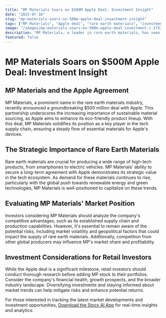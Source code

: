 ```yaml
---
title: "MP Materials Soars on $500M Apple Deal: Investment Insight"
date: "2025-07-16"
slug: "mp-materials-soars-on-500m-apple-deal-investment-insight"
tags: ["MP Materials", "Apple deal", "rare earth materials", "investment insights", "stock market news"]
image: "/images/mp-materials-soars-on-500m-apple-deal-investment-i-1752692435580.png"
description: "MP Materials, a leader in rare earth materials, has seen its stock surge following a lucrative $500 million agreement with tech giant Apple. This deal highlights MP Materials' pivotal role in the sustainable tech supply chain, particularly in Apple's push for environmentally-friendly products. As demand for rare earth materials grows, driven by the tech and renewable energy sectors, MP Materials stands to benefit significantly. However, potential investors should weigh the company's growth prospects against market volatility and competition. Discover whether MP stock is a worthy addition to your portfolio."
featured: false
---
```


# MP Materials Soars on $500M Apple Deal: Investment Insight

## MP Materials and the Apple Agreement

MP Materials, a prominent name in the rare earth materials industry, recently announced a groundbreaking $500 million deal with Apple. This partnership underscores the increasing importance of sustainable material sourcing, as Apple aims to enhance its eco-friendly product lineup. With this deal, MP Materials solidifies its position as a key player in the tech supply chain, ensuring a steady flow of essential materials for Apple's devices.

## The Strategic Importance of Rare Earth Materials

Rare earth materials are crucial for producing a wide range of high-tech products, from smartphones to electric vehicles. MP Materials' ability to secure a long-term agreement with Apple demonstrates its strategic value in the tech ecosystem. As demand for these materials continues to rise, particularly with the global push towards renewable energy and green technologies, MP Materials is well-positioned to capitalize on these trends.

## Evaluating MP Materials' Market Position

Investors considering MP Materials should analyze the company's competitive advantages, such as its established supply chain and production capabilities. However, it's essential to remain aware of the potential risks, including market volatility and geopolitical factors that could impact the supply of rare earth materials. Additionally, competition from other global producers may influence MP's market share and profitability.

## Investment Considerations for Retail Investors

While the Apple deal is a significant milestone, retail investors should conduct thorough research before adding MP stock to their portfolios. Consider the company's financial health, growth prospects, and the broader industry landscape. Diversifying investments and staying informed about market trends can help mitigate risks and enhance potential returns.

For those interested in tracking the latest market developments and investment opportunities, [Download the Stocx AI App](https://stocx.co) for real-time insights and analytics.
